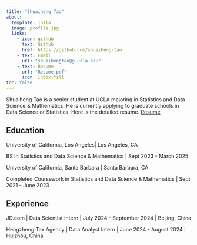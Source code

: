 ```yaml
---
title: "Shuaiheng Tao"
about:
  template: jolla
  image: profile.jpg 
  links:
    - icon: github
      text: Github
      href: https://github.com/shuaiheng-tao
    - text: Email
      url: "shuaihengtao@g.ucla.edu"
    - text: Resume
      url: "Resume.pdf"
      icon: inbox-fill
toc: false
---
```


Shuaiheng Tao is a senior student at UCLA majoring in Statistics and Data Science & Mathematics. He is currently applying to graduate schools in Data Science or Statistics. Here is the detailed resume. [Resume](/Resume.pdf)



## Education

University of California, Los Angeles| Los Angeles, CA

BS in Statistics and Data Science & Mathematics | Sept 2023 - March 2025

University of California, Santa Barbara | Santa Barbara, CA

Completed Coursework in Statistics and Data Science & Mathematics | Sept 2021 - June 2023

## Experience

JD.com | Data Scientist Intern | July 2024 - September 2024 | Beijing, China

Hengzheng Tax Agency | Data Analyst Intern | June 2024 - August 2024 | Huizhou, China